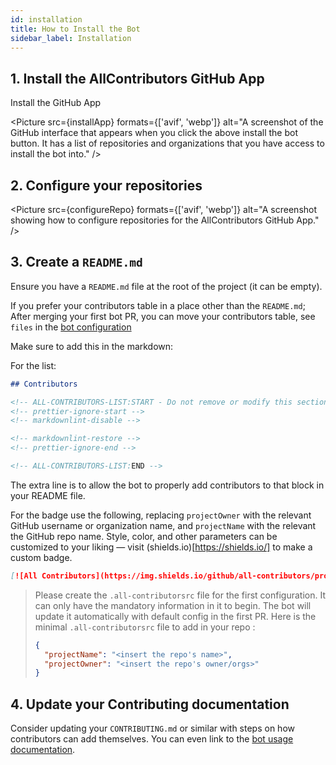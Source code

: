 ```yaml
---
id: installation
title: How to Install the Bot
sidebar_label: Installation
---
```


## 1. Install the AllContributors GitHub App

<LinkButton href="https://github.com/apps/allcontributors/installations/new">Install the GitHub App</LinkButton>

<Picture src={installApp} formats={['avif', 'webp']} alt="A screenshot of the GitHub interface that appears when you click the above install the bot button. It has a list of repositories and organizations that you have access to install the bot into." />

## 2. Configure your repositories

<Picture src={configureRepo} formats={['avif', 'webp']} alt="A screenshot showing how to configure repositories for the AllContributors GitHub App." />

## 3. Create a `README.md`

Ensure you have a `README.md` file at the root of the project (it can be empty).

If you prefer your contributors table in a place other than the `README.md`; After merging your first bot PR, you can move your contributors table,
see `files` in the [bot configuration](configuration)

Make sure to add this in the markdown:

For the list:

```markdown
## Contributors

<!-- ALL-CONTRIBUTORS-LIST:START - Do not remove or modify this section -->
<!-- prettier-ignore-start -->
<!-- markdownlint-disable -->

<!-- markdownlint-restore -->
<!-- prettier-ignore-end -->

<!-- ALL-CONTRIBUTORS-LIST:END -->
```

<Aside type="note"> The extra line is to allow the bot to properly add contributors to that block in your README file.</Aside>

For the badge use the following, replacing `projectOwner` with the relevant GitHub username or organization name, and `projectName` with the relevant the GitHub repo name. Style, color, and other parameters can be customized to your liking — visit (shields.io)[https://shields.io/] to make a custom badge.


```markdown
[![All Contributors](https://img.shields.io/github/all-contributors/projectOwner/projectName?color=ee8449&style=flat-square)](#contributors)
```

> Please create the `.all-contributorsrc` file for the first configuration. It can only have the mandatory information in it to begin. The bot will update it automatically with default config in the first PR.
> Here is the minimal `.all-contributorsrc` file to add in your repo :
>
> ```json
> {
>   "projectName": "<insert the repo's name>",
>   "projectOwner": "<insert the repo's owner/orgs>"
> }
> ```
>

## 4. Update your Contributing documentation

Consider updating your `CONTRIBUTING.md` or similar with steps on how contributors can add themselves. You can even link to the [bot usage documentation](usage).
